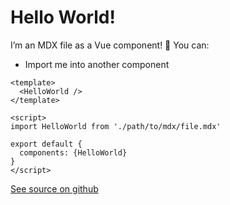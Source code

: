 # Hello World!

I’m an MDX file as a Vue component! 🤩 You can:

- Import me into another component

```vue
<template>
  <HelloWorld />
</template>

<script>
import HelloWorld from './path/to/mdx/file.mdx'

export default {
  components: {HelloWorld}
}
</script>
```

[See source on github](https://github.com/mdx-js/mdx/tree/master/examples/vue-loader)
